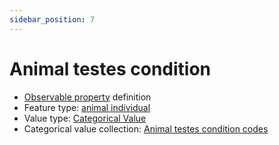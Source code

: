 ```yaml
---
sidebar_position: 7
---
```



# Animal testes condition

- [Observable property](/viewers/dawe-vocabs?uri=https://linked.data.gov.au/def/nrm/ff9c9d4e-5c91-42ea-9278-f7c9ed82569f) definition
- Feature type: [animal individual](http://linked.data.gov.au/def/tern-cv/ecb855ed-50e1-4299-8491-861759ef40b7)
- Value type: [Categorical Value](https://w3id.org/tern/ontologies/tern/CategoricalValue)
- Categorical value collection: [Animal testes condition codes](/viewers/dawe-vocabs?uri=https://linked.data.gov.au/def/nrm/c5d3877d-1a83-4a87-9bdd-05f77c516df6)

<Example
  protocolModule="opportunistic-observations"
  observableProperty="https://linked.data.gov.au/def/nrm/ff9c9d4e-5c91-42ea-9278-f7c9ed82569f"
/>

